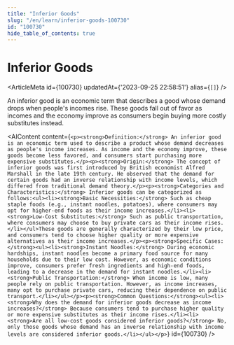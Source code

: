 ```yaml
---
title: "Inferior Goods"
slug: "/en/learn/inferior-goods-100730"
id: "100730"
hide_table_of_contents: true
---
```



# Inferior Goods

<ArticleMeta id={100730} updatedAt={'2023-09-25 22:58:51'} alias={`[]`} />
<div className='border-solid border-b border-t-0 my-4 border-[var(--ifm-color-gray-300)]' />

An inferior good is an economic term that describes a good whose demand drops when people's incomes rise. These goods fall out of favor as incomes and the economy improve as consumers begin buying more costly substitutes instead.

<AIContent content={`<p><strong>Definition:</strong> An inferior good is an economic term used to describe a product whose demand decreases as people's income increases. As income and the economy improve, these goods become less favored, and consumers start purchasing more expensive substitutes.</p><p><strong>Origin:</strong> The concept of inferior goods was first introduced by British economist Alfred Marshall in the late 19th century. He observed that the demand for certain goods had an inverse relationship with income levels, which differed from traditional demand theory.</p><p><strong>Categories and Characteristics:</strong> Inferior goods can be categorized as follows:<ul><li><strong>Basic Necessities:</strong> Such as cheap staple foods (e.g., instant noodles, potatoes), where consumers may opt for higher-end foods as their income increases.</li><li><strong>Low-Cost Substitutes:</strong> Such as public transportation, where consumers may choose to buy private cars as their income rises.</li></ul>These goods are generally characterized by their low price, and consumers tend to choose higher quality or more expensive alternatives as their income increases.</p><p><strong>Specific Cases:</strong><ul><li><strong>Instant Noodles:</strong> During economic hardships, instant noodles become a primary food source for many households due to their low cost. However, as economic conditions improve, consumers prefer fresh ingredients and high-end foods, leading to a decrease in the demand for instant noodles.</li><li><strong>Public Transportation:</strong> When income is low, many people rely on public transportation. However, as income increases, many opt to purchase private cars, reducing their dependence on public transport.</li></ul></p><p><strong>Common Questions:</strong><ul><li><strong>Why does the demand for inferior goods decrease as income increases?</strong> Because consumers tend to purchase higher quality or more expensive substitutes as their income rises.</li><li><strong>Are all low-cost goods considered inferior goods?</strong> No, only those goods whose demand has an inverse relationship with income levels are considered inferior goods.</li></ul></p>`} id={100730} />
